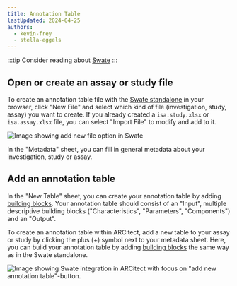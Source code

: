 ```yaml
---
title: Annotation Table
lastUpdated: 2024-04-25
authors: 
  - kevin-frey
  - stella-eggels
---
```


:::tip
Consider reading about [Swate](../../docs/implementation/swate)
:::

## Open or create an assay or study file

To create an annotation table file with the [Swate standalone](https://swate-alpha.nfdi4plants.org/) in your browser, click "New File" and select which kind of file (investigation, study, assay) you want to create. If you already created a `isa.study.xlsx` or `isa.assay.xlsx` file, you can select "Import File" to modify and add to it.

![Image showing add new file option in Swate](@images/swate/swate-alpha-new-file.png)

In the "Metadata" sheet, you can fill in general metadata about your investigation, study or assay.

## Add an annotation table

In the "New Table" sheet, you can create your annotation table by adding [building blocks](../building-blocks). Your annotation table should consist of an "Input", multiple descriptive building blocks ("Characteristics", "Parameters", "Components") and an "Output".

To create an annotation table within ARCitect, add a new table to your assay or study by clicking the plus (+) symbol next to your metadata sheet. Here, you can build your annotation table by adding [building blocks](../building-blocks) the same way as in the Swate standalone.

![Image showing Swate integration in ARCitect with focus on "add new annotation table"-button.](@images/swate/swate-alpha-arcitect-newtable.png)

